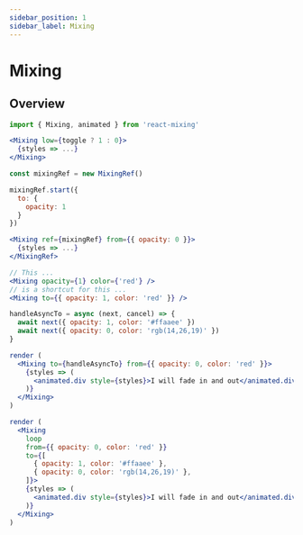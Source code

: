 ---
sidebar_position: 1
sidebar_label: Mixing
---

# Mixing

## Overview

```jsx
import { Mixing, animated } from 'react-mixing'

<Mixing low={toggle ? 1 : 0}>
  {styles => ...}
</Mixing>
```

```jsx
const mixingRef = new MixingRef()

mixingRef.start({
  to: {
    opacity: 1
  }
})
```

```jsx
<Mixing ref={mixingRef} from={{ opacity: 0 }}>
  {styles => ...}
</MixingRef>
```

```jsx
// This ...
<Mixing opacity={1} color={'red'} />
// is a shortcut for this ...
<Mixing to={{ opacity: 1, color: 'red' }} />
```

```jsx
handleAsyncTo = async (next, cancel) => {
  await next({ opacity: 1, color: '#ffaaee' })
  await next({ opacity: 0, color: 'rgb(14,26,19)' })
}

render (
  <Mixing to={handleAsyncTo} from={{ opacity: 0, color: 'red' }}>
    {styles => (
      <animated.div style={styles}>I will fade in and out</animated.div>
    )}
  </Mixing>
)
```

```jsx
render (
  <Mixing
    loop
    from={{ opacity: 0, color: 'red' }}
    to={[
      { opacity: 1, color: '#ffaaee' },
      { opacity: 0, color: 'rgb(14,26,19)' },
    ]}>
    {styles => (
      <animated.div style={styles}>I will fade in and out</animated.div>
    )}
  </Mixing>
)
```
